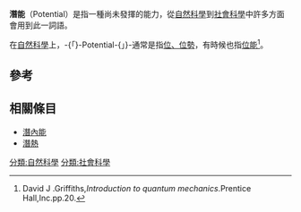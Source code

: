 '''潛能'''（Potential）是指一種尚未發揮的能力，從[[自然科學|自然科學]]到[[社會科學|社會科學]]中許多方面會用到此一詞語。

在[[自然科學|自然科學]]上，-{「}-Potential-{」}-通常是指[[位勢|位、位勢]]，有時候也指[[位能|位能]]<ref>David J .Griffiths,''Introduction to quantum mechanics''.Prentice Hall,Inc.pp.20.</ref>。

==參考==
<references />
==相關條目==
*[[潛內能|潛內能]]
*[[潛熱|潛熱]]

{{科學小作品}}
[[分類:自然科學|分類:自然科學]]
[[分類:社會科學|分類:社會科學]]